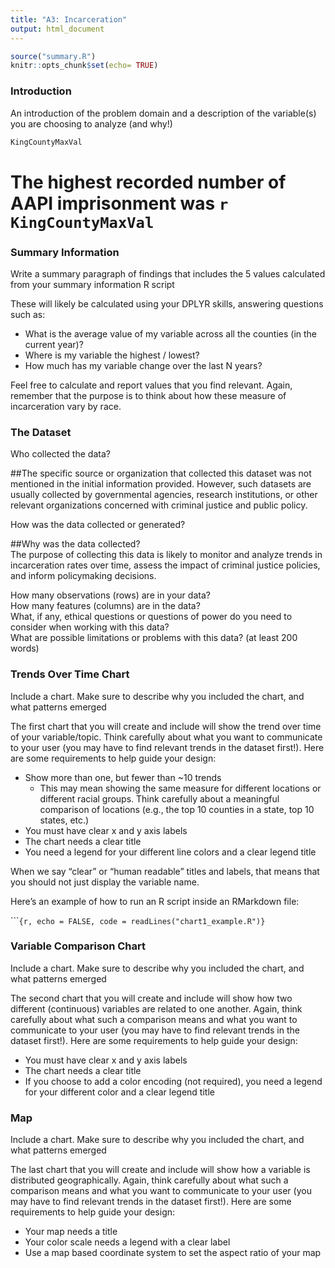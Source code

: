 ```yaml
---
title: "A3: Incarceration"
output: html_document
---
```


```r
source("summary.R")
knitr::opts_chunk$set(echo= TRUE)
```


### Introduction

An introduction of the problem domain and a description of the variable(s) you are choosing to analyze (and why!)

```r
KingCountyMaxVal
```

# The highest recorded number of AAPI imprisonment was `r KingCountyMaxVal`

### Summary Information

Write a summary paragraph of findings that includes the 5 values calculated from your summary information R script

These will likely be calculated using your DPLYR skills, answering questions such as: 

-   What is the average value of my variable across all the counties (in the current year)?
-   Where is my variable the highest / lowest?
-   How much has my variable change over the last N years?

Feel free to calculate and report values that you find relevant. Again, remember that the purpose is to think about how these measure of incarceration vary by race.

### The Dataset

Who collected the data?\

##The specific source or organization that collected this dataset was not mentioned in the initial information provided. However, such datasets are usually collected by governmental agencies, research institutions, or other relevant organizations concerned with criminal justice and public policy. 

How was the data collected or generated?\

##Why was the data collected?\
The purpose of collecting this data is likely to monitor and analyze trends in incarceration rates over time, assess the impact of criminal justice policies, and inform policymaking decisions.

How many observations (rows) are in your data?\
How many features (columns) are in the data?\
What, if any, ethical questions or questions of power do you need to consider when working with this data?\
What are possible limitations or problems with this data? (at least 200 words)

### Trends Over Time Chart

Include a chart. Make sure to describe why you included the chart, and what patterns emerged

The first chart that you will create and include will show the trend over time of your variable/topic. Think carefully about what you want to communicate to your user (you may have to find relevant trends in the dataset first!). Here are some requirements to help guide your design:

-   Show more than one, but fewer than \~10 trends
    -   This may mean showing the same measure for different locations or different racial groups. Think carefully about a meaningful comparison of locations (e.g., the top 10 counties in a state, top 10 states, etc.)
-   You must have clear x and y axis labels
-   The chart needs a clear title 
-   You need a legend for your different line colors and a clear legend title

When we say "clear" or "human readable" titles and labels, that means that you should not just display the variable name.

Here's an example of how to run an R script inside an RMarkdown file:

\`\`\``{r, echo = FALSE, code = readLines("chart1_example.R")}`

### Variable Comparison Chart

Include a chart. Make sure to describe why you included the chart, and what patterns emerged

The second chart that you will create and include will show how two different (continuous) variables are related to one another. Again, think carefully about what such a comparison means and what you want to communicate to your user (you may have to find relevant trends in the dataset first!). Here are some requirements to help guide your design:

-   You must have clear x and y axis labels
-   The chart needs a clear title 
-   If you choose to add a color encoding (not required), you need a legend for your different color and a clear legend title

### Map

Include a chart. Make sure to describe why you included the chart, and what patterns emerged

The last chart that you will create and include will show how a variable is distributed geographically. Again, think carefully about what such a comparison means and what you want to communicate to your user (you may have to find relevant trends in the dataset first!). Here are some requirements to help guide your design:

-   Your map needs a title
-   Your color scale needs a legend with a clear label
-   Use a map based coordinate system to set the aspect ratio of your map
